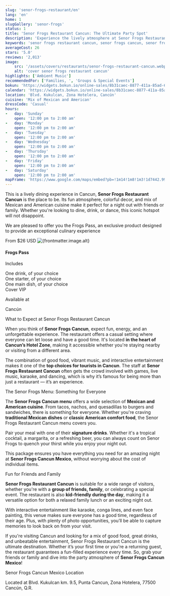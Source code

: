 ```yaml
---
slug: 'senor-frogs-restaurant/en'
lang: 'en'
home: 1
slugGallery: 'senor-frogs'
status: 1
title: 'Senor Frogs Restaurant Cancun: The Ultimate Party Spot'
description: 'Experience the lively atmosphere at Senor Frogs Restaurant Cancun with fun dining tasting Mexican & American cuisine, drinks, and entertainment!'
keywords: 'senor frogs restaurant cancun, senor frogs cancun, senor frogs mexico, senor frogs restaurant, senor frogs cancun menu, senor frogs cancun prices, senor frogs cancun reviews, senor frogs cancun location, senor frogs cancun dress code, senor frogs cancun schedule, senor frogs cancun availability, senor frogs cancun map, senor frogs cancun testimonials'
averageCost: 26
stars: '5.0'
reviews: '2,013'
image:
    src: '/assets/covers/restaurants/senor-frogs-restaurant-cancun.webp'
    alt: 'cover senor frogs restaurant cancun'
highlights: ['Ambient Music']
recommendedFor: ['Families, ', 'Groups & Special Events']
bokun: 'https://widgets.bokun.io/online-sales/8b31caec-8877-411a-85ad-682828170619/experience/911208?partialView=1'
calendar: 'https://widgets.bokun.io/online-sales/8b31caec-8877-411a-85ad-682828170619/experience-calendar/911208'
location: 'Blvd. Kukulcan, Zona Hotelera, Cancún'
cuisine: 'Mix of Mexican and American'
dressCode: 'Casual'
hours: 
-   day: 'Sunday'
    open: '12:00 pm to 2:00 am'
-   day: 'Monday'
    open: '12:00 pm to 2:00 am'
-   day: 'Tuesday'
    open: '12:00 pm to 2:00 am'
-   day: 'Wednesday'
    open: '12:00 pm to 2:00 am'
-   day: 'Thursday' 
    open: '12:00 pm to 2:00 am'
-   day: 'Friday'   
    open: '12:00 pm to 2:00 am'
-   day: 'Saturday'
    open: '12:00 pm to 2:00 am'
mapFrame: 'https://www.google.com/maps/embed?pb=!1m14!1m8!1m3!1d7442.999256248303!2d-86.74750400000002!3d21.132506!3m2!1i1024!2i768!4f13.1!3m3!1m2!1s0x8f4c29cd09568e9d%3A0xce44164b215f740d!2zU2XDsW9yIEZyb2cncyB8IENhbmPDum4!5e0!3m2!1ses!2smx!4v1725992845465!5m2!1ses!2smx'
---
```



<TagP>This is a lively dining experience in Cancun, <strong>Senor Frogs Restaurant Cancun</strong> is the place to be. 
Its fun atmosphere, colorful decor, and mix of Mexican and American cuisine make it perfect for a night out with friends or family. Whether you're 
looking to dine, drink, or dance, this iconic hotspot will not disappoint.</TagP>

<TagP>We are pleased to offer you the Frogs Pass, an exclusive product designed to provide an exceptional 
culinary experience</TagP>

<div class="shadow-md flex flex-wrap rounded-xl bg-white p-4 mt-10 mb-4">
    <div class="w-full md:w-4/12 relative">
        <span class="absolute top-0 -left-4 -rotate-[30deg] bg-red-500 text-white text-base font-bold px-2 py-1 rounded-xl">From $26 USD</span>
        <img src={frontmatter.image.src} alt={frontmatter.image.alt} class="rounded-md w-full h-auto" />
    </div>
    <div class="w-full md:w-8/12 md:pl-5 md:pt-0 pt-5 md:text-start text-center">
        <h4 class="text-lg md:text-xl font-bold text-green-700 mb-4 uppercase">Frogs Pass</h4>
        <p class="text-base md:text-lg mb-2 font-bold">Includes</p>
        <div class="flex gap-2 justify-center md:justify-normal flex-wrap mb-5 text-base">
            <div class="flex items-center gap-2 border rounded-lg py-1 px-3 bg-white text-slate-600 hover:text-white hover:bg-orange-500 transition duration-200">
                <span>One drink, of your choice</span>
            </div>
            <div class="flex items-center gap-2 border rounded-lg py-1 px-3 bg-white text-slate-600 hover:text-white hover:bg-orange-500 transition duration-200">
                <span>One starter, of your choice</span>
            </div>
            <div class="flex items-center gap-2 border rounded-lg py-1 px-3 bg-white text-slate-600 hover:text-white hover:bg-orange-500 transition duration-200">
                <span>One main dish, of your choice</span>
            </div>
            <div class="flex items-center gap-2 border rounded-lg py-1 px-3 bg-white text-slate-600 hover:text-white hover:bg-orange-500 transition duration-200">
                <span>Cover VIP</span>
            </div>
        </div>
        <p class="text-base md:text-lg mb-2 font-bold">Available at</p>
        <p>Cancún</p>
    </div>
</div>

<TagH2>What to Expect at Senor Frogs Restaurant Cancun</TagH2>

<TagP>When you think of <strong>Senor Frogs Cancun</strong>, expect fun, energy, and an unforgettable experience. 
The restaurant offers a casual setting where everyone can let loose and have a good time. It's located <strong>in the heart of Cancun’s 
Hotel Zone</strong>, making it accessible whether you're staying nearby or visiting from a different area. </TagP>

<TagP>The combination of good food, vibrant music, and interactive entertainment makes it one of the <strong>
top choices for tourists in Cancun</strong>. The staff at <strong>Senor Frogs Restaurant Cancun</strong> often gets the crowd involved with games, 
live music, karaoke, and dancing, which is why it’s famous for being more than just a restaurant — it’s an experience.</TagP>

<TagH2>The Senor Frogs Menu: Something for Everyone </TagH2>

<TagP>The <strong>Senor Frogs Cancun menu</strong> offers a wide selection of <strong>Mexican and American cuisine</strong>. From tacos, nachos, and quesadillas to burgers and sandwiches, there is something for everyone. Whether you're craving <strong>traditional Mexican dishes</strong> or <strong>classic American comfort food</strong>, the Senor Frogs Restaurant Cancun menu covers you.</TagP>

<TagP>Pair your meal with one of their <strong>signature drinks</strong>. Whether it's a tropical cocktail, a margarita, or a refreshing beer, you can always count on Senor Frogs to quench your thirst while you enjoy your night out.</TagP>
                                
<TagP>This package ensures you have everything you need for an amazing night at <strong>Senor Frogs Cancun Mexico</strong>, without worrying about the cost of individual items.</TagP>

<TagH2>Fun for Friends and Family</TagH2>

<TagP><strong> Senor Frogs Restaurant Cancun</strong> is suitable for a wide range of visitors, whether you're with a <strong>group of friends, family</strong>, or celebrating a special event. The restaurant is also <strong>kid-friendly during the day</strong>, making it a versatile option for both a relaxed family lunch or an exciting night out.</TagP>

<TagP>With interactive entertainment like karaoke, conga lines, and even face painting, this venue makes sure everyone has a good time, regardless of their age. Plus, with plenty of photo opportunities, you’ll be able to capture memories to look back on from your visit.</TagP>

<TagP>If you're visiting Cancun and looking for a mix of good food, great drinks, and unbeatable entertainment, Senor Frogs Restaurant Cancun is the ultimate destination. Whether it’s your first time or you're a returning guest, the restaurant guarantees a fun-filled experience every time. So, grab your friends or family and dive into the party atmosphere of <strong>Senor Frogs Cancun Mexico</strong>!</TagP>

<TagH3>Senor Frogs Cancun Mexico Location</TagH3>

<TagP>Located at Blvd. Kukulcan km. 9.5, Punta Cancun, Zona Hotelera, 77500 Cancún, Q.R.</TagP>
